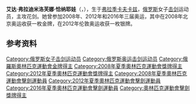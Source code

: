 {{MedalTableTop|Aida Shanayeva 2014 Saint-Maur WC quals t105435.jpg|200px}}
{{MedalCountry|{{RUS}}}}
{{MedalSport |女子[[劍擊|劍擊]]}}
{{MedalCompetition|[[奧林匹克運動會|奧林匹克運動會]]}}
{{MedalGold| [[2008年夏季奥林匹克运动会|2008年北京]] | 花剑团体}}
{{MedalSilver| [[2012年夏季奥林匹克运动会|2012年伦敦]] | 花剑团体}}
{{MedalBottom}}

'''艾达·弗拉迪米洛芙娜·恰纳耶娃'''（{{lang-ru|'''Аида Владимировна Шанаева'''}}，{{bd|1986年|4月22日||}}），生于[[弗拉季卡夫卡兹|弗拉季卡夫卡兹]]，[[俄罗斯|俄罗斯]]女子[[击剑|击剑]]运动员，主攻花剑。她曾参加2008年、2012年和2016年三届奥运，其中在2008年北京奥运收获一枚金牌，在2012年伦敦奥运收获一枚银牌。

== 参考资料 ==
{{reflist}}

{{Russia-bio-stub}}
{{奥林匹克运动会击剑比赛女子花剑团体冠军}}
{{世界击剑锦标赛女子花剑个人冠军}}

{{Authority control}}
{{DEFAULTSORT:Chanayeva, Aida}}
[[Category:俄罗斯女子击剑运动员|Category:俄罗斯女子击剑运动员]]
[[Category:俄罗斯奥运击剑运动员|Category:俄罗斯奥运击剑运动员]]
[[Category:俄羅斯奧林匹克運動會金牌得主|Category:俄羅斯奧林匹克運動會金牌得主]]
[[Category:2008年夏季奧林匹克運動會獎牌得主|Category:2008年夏季奧林匹克運動會獎牌得主]]
[[Category:2012年夏季奧林匹克運動會獎牌得主|Category:2012年夏季奧林匹克運動會獎牌得主]]
[[Category:2008年夏季奧林匹克運動會擊劍運動員|Category:2008年夏季奧林匹克運動會擊劍運動員]]
[[Category:2012年夏季奧林匹克運動會擊劍運動員|Category:2012年夏季奧林匹克運動會擊劍運動員]]
[[Category:2016年夏季奧林匹克運動會擊劍運動員|Category:2016年夏季奧林匹克運動會擊劍運動員]]
[[Category:奧林匹克運動會擊劍獎牌得主|Category:奧林匹克運動會擊劍獎牌得主]]